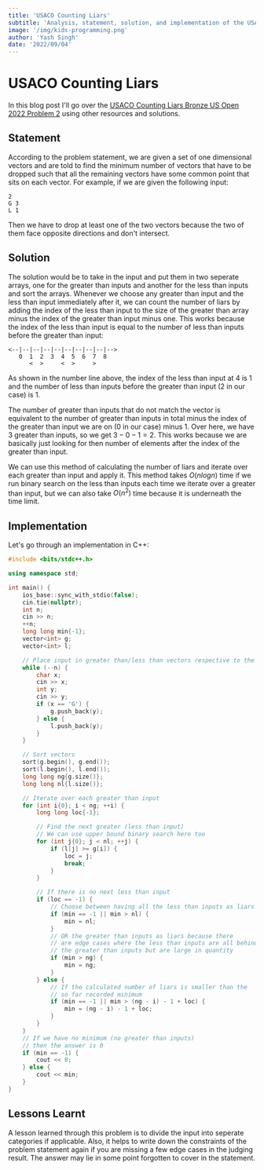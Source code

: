 ```yaml
---
title: 'USACO Counting Liars'
subtitle: 'Analysis, statement, solution, and implementation of the USACO US Open 2022 Bronze Problem 2, Counting Liars'
image: '/img/kids-programming.png'
author: 'Yash Singh'
date: '2022/09/04'
---
```


# USACO Counting Liars

In this blog post I'll go over the [USACO Counting Liars Bronze US Open 2022 Problem 2](http://usaco.org/index.php?page=viewproblem2&cpid=1228) using other resources and solutions.

## Statement

According to the problem statement, we are given a set of one dimensional vectors and are told to
find the minimum number of vectors that have to be dropped such that all the remaining vectors have
some common point that sits on each vector. For example, if we are given the following input:

```text
2
G 3
L 1
```

Then we have to drop at least one of the two vectors because the two of them face opposite directions
and don't intersect.

## Solution

The solution would be to take in the input and put them in two seperate arrays, one for the
greater than inputs and another for the less than inputs and sort the arrays. Whenever we choose
any greater than input and the less than input immediately after it, we can count the number of
liars by adding the index of the less than input to the size of the greater than array minus the
index of the greater than input minus one. This works because the index of the less than input
is equal to the number of less than inputs before the greater than input:

```text
<--|--|--|--|--|--|--|--|--|-->
   0  1  2  3  4  5  6  7  8
      <  >     <  >     >
```

As shown in the number line above, the index of the less than input at 4 is 1 and the number of less than inputs before the greater than input (2 in our case) is 1.

The number of greater than inputs that do not match the vector is equivalent to the number of greater
than inputs in total minus the index of the greater than input we are on (0 in our case) minus 1. Over
here, we have 3 greater than inputs, so we get $3-0-1=2$. This works because we are basically just looking
for then number of elements after the index of the greater than input.

We can use this method of calculating the number of liars and iterate over each greater than input
and apply it. This method takes $O(nlogn)$ time if we run binary search on the less than inputs each
time we iterate over a greater than input, but we can also take $O(n^2)$ time because it is underneath
the time limit.

## Implementation

Let's go through an implementation in C++:

```cpp
#include <bits/stdc++.h>

using namespace std;

int main() {
    ios_base::sync_with_stdio(false);
    cin.tie(nullptr);
    int n;
    cin >> n;
    ++n;
    long long min{-1};
    vector<int> g;
    vector<int> l;

    // Place input in greater than/less than vectors respective to the input type
    while (--n) {
        char x;
        cin >> x;
        int y;
        cin >> y;
        if (x == 'G') {
            g.push_back(y);
        } else {
            l.push_back(y);
        }
    }

    // Sort vectors
    sort(g.begin(), g.end());
    sort(l.begin(), l.end());
    long long ng{g.size()};
    long long nl{l.size()};

    // Iterate over each greater than input
    for (int i{0}; i < ng; ++i) {
        long long loc{-1};

        // Find the next greater (less than input)
        // We can use upper bound binary search here too
        for (int j{0}; j < nl; ++j) {
            if (l[j] >= g[i]) {
                loc = j;
                break;
            }
        }

        // If there is no next less than input
        if (loc == -1) {
            // Choose between having all the less than inputs as liars
            if (min == -1 || min > nl) {
                min = nl;
            }
            // OR the greater than inputs as liars because there
            // are edge cases where the less than inputs are all behind
            // the greater than inputs but are large in quantity
            if (min > ng) {
                min = ng;
            }
        } else {
            // If the calculated number of liars is smaller than the
            // so far recorded minimum
            if (min == -1 || min > (ng - i) - 1 + loc) {
                min = (ng - i) - 1 + loc;
            }
        }
    }
    // If we have no minimum (no greater than inputs)
    // then the answer is 0
    if (min == -1) {
        cout << 0;
    } else {
        cout << min;
    }
}
```

## Lessons Learnt

A lesson learned through this problem is to divide the input into seperate categories if applicable.
Also, it helps to write down the constraints of the problem statement again if you are missing a few
edge cases in the judging result. The answer may lie in some point forgotten to cover in the statement.
